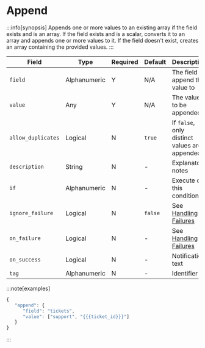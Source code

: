 # Append

:::info[synopsis]
Appends one or more values to an existing array if the field exists and is an array. If the field exists and is a scalar, converts it to an array and appends one or more values to it. If the field doesn't exist, creates an array containing the provided values.
:::

|Field|Type|Required|Default|Description|
|---|---|---|---|---|
|`field`|Alphanumeric|Y|N/A|The field to append the value to|
|`value`|Any|Y|N/A|The value to be appended|
|`allow_duplicates`|Logical|N|`true`|If `false`, only distinct values are appended|
|`description`|String|N|-|Explanatory notes|
|`if`|Alphanumeric|N|-|Execute on this condition|
|`ignore_failure`|Logical|N|`false`|See [Handling Failures](../handling-failures.mdx)|
|`on_failure`|Logical|N|-|See [Handling Failures](../handling-failures.mdx)|
|`on_success`|Logical|N|-|Notification text|
|`tag`|Alphanumeric|N|-|Identifier|

:::note[examples]
```js
{
   "append": {
      "field": "tickets",
      "value": ["support", "{{{ticket_id}}}"]
   }
}
```
:::
